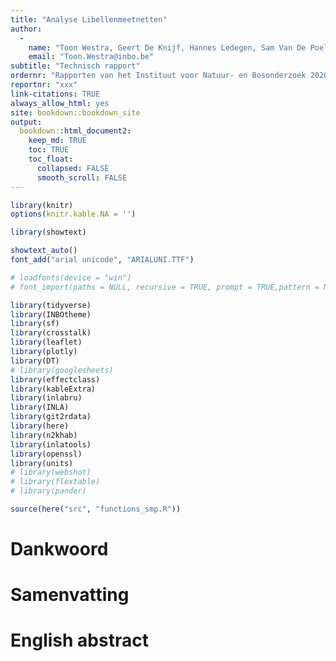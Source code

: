 ```yaml
---
title: "Analyse Libellenmeetnetten"
author: 
  -
    name: "Toon Westra, Geert De Knijf, Hannes Ledegen, Sam Van De Poel,  Frederic Piesschaert, Thierry Onkelinx, "
    email: "Toon.Westra@inbo.be"
subtitle: "Technisch rapport"
ordernr: "Rapporten van het Instituut voor Natuur- en Bosonderzoek 2020 (xx)"
reportnr: "xxx"
link-citations: TRUE
always_allow_html: yes
site: bookdown::bookdown_site
output:
  bookdown::html_document2:
    keep_md: TRUE
    toc: TRUE
    toc_float:
      collapsed: FALSE
      smooth_scroll: FALSE
---
```



```r
library(knitr)
options(knitr.kable.NA = '')

library(showtext)

showtext_auto()
font_add("arial unicode", "ARIALUNI.TTF")
```


```r

# loadfonts(device = "win")
# font_import(paths = NULL, recursive = TRUE, prompt = TRUE,pattern = NULL)

library(tidyverse)
library(INBOtheme)
library(sf)
library(crosstalk)
library(leaflet)
library(plotly)
library(DT)
# library(googlesheets)
library(effectclass)
library(kableExtra)
library(inlabru)
library(INLA)
library(git2rdata)
library(here)
library(n2khab)
library(inlatools)
library(openssl)
library(units)
# library(webshot)
# library(flextable)
# library(pander)


```



```r
source(here("src", "functions_smp.R"))
```

# Dankwoord {-}


# Samenvatting {-}


# English abstract {-}

\benglish


\eenglish


